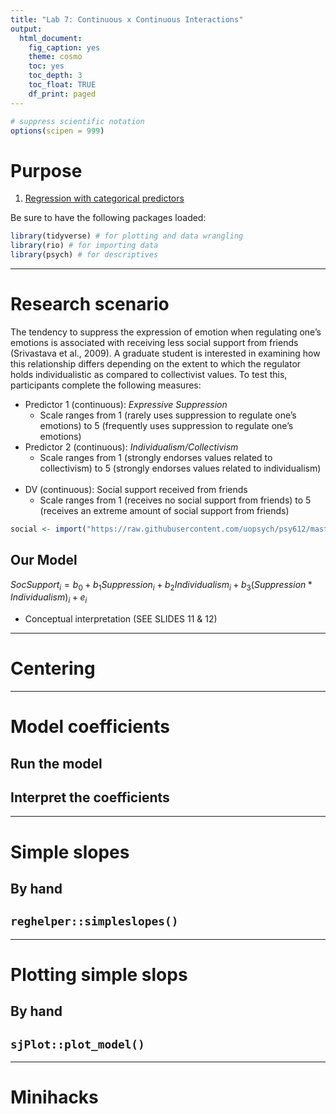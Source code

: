 ```yaml
---
title: "Lab 7: Continuous x Continuous Interactions"
output: 
  html_document: 
    fig_caption: yes
    theme: cosmo
    toc: yes
    toc_depth: 3
    toc_float: TRUE
    df_print: paged
---
```


```r
# suppress scientific notation
options(scipen = 999)
```


# Purpose


1. [Regression with categorical predictors](#regression)


Be sure to have the following packages loaded:

```r
library(tidyverse) # for plotting and data wrangling
library(rio) # for importing data
library(psych) # for descriptives
```

***
# Research scenario

The tendency to suppress the expression of emotion when regulating one's emotions is associated with receiving less social support from friends (Srivastava et al., 2009). A graduate student is interested in examining how this relationship differs depending on the extent to which the regulator holds individualistic as compared to collectivist values. To test this, participants complete the following measures:  

* Predictor 1 (continuous): _Expressive Suppression_
    * Scale ranges from 1 (rarely uses suppression to regulate one's emotions) to 5 (frequently uses suppression to regulate one's emotions)
<br>
*	Predictor 2 (continuous): _Individualism/Collectivism_
    * Scale ranges from 1 (strongly endorses values related to collectivism) to 5 (strongly endorses values related to individualism)
<br>    
*	DV (continuous): Social support received from friends
    * Scale ranges from 1 (receives no social support from friends) to 5 (receives an extreme amount of social support from friends)
<br>

```r
social <- import("https://raw.githubusercontent.com/uopsych/psy612/master/labs/lab-7/data/social_support.csv")
```


## Our Model

$SocSupport_{i} = b_0 + b_1Suppression_{i} + b_2Individualism_{i} +  b_3(Suppression*Individualism)_{i} + e_{i}$  

* Conceptual interpretation (SEE SLIDES 11 & 12)

***

# Centering

***

# Model coefficients

## Run the model

## Interpret the coefficients

***

# Simple slopes

## By hand

## `reghelper::simpleslopes()`

***

# Plotting simple slops

## By hand

## `sjPlot::plot_model()`

***

# Minihacks{#minihacks}

